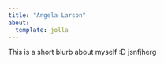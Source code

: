 ```yaml
---
title: "Angela Larson"
about: 
  template: jolla
---
```


This is a short blurb about myself :D
jsnfjherg

